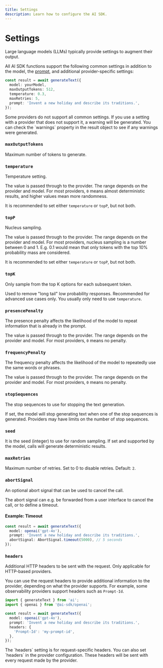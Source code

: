 ```yaml
---
title: Settings
description: Learn how to configure the AI SDK.
---
```


# Settings

Large language models (LLMs) typically provide settings to augment their output.

All AI SDK functions support the following common settings in addition to the model, the [prompt](./prompts), and additional provider-specific settings:

```ts highlight="3-5"
const result = await generateText({
  model: yourModel,
  maxOutputTokens: 512,
  temperature: 0.3,
  maxRetries: 5,
  prompt: 'Invent a new holiday and describe its traditions.',
});
```

<Note>
  Some providers do not support all common settings. If you use a setting with a
  provider that does not support it, a warning will be generated. You can check
  the `warnings` property in the result object to see if any warnings were
  generated.
</Note>

### `maxOutputTokens`

Maximum number of tokens to generate.

### `temperature`

Temperature setting.

The value is passed through to the provider. The range depends on the provider and model.
For most providers, `0` means almost deterministic results, and higher values mean more randomness.

It is recommended to set either `temperature` or `topP`, but not both.

### `topP`

Nucleus sampling.

The value is passed through to the provider. The range depends on the provider and model.
For most providers, nucleus sampling is a number between 0 and 1.
E.g. 0.1 would mean that only tokens with the top 10% probability mass are considered.

It is recommended to set either `temperature` or `topP`, but not both.

### `topK`

Only sample from the top K options for each subsequent token.

Used to remove "long tail" low probability responses.
Recommended for advanced use cases only. You usually only need to use `temperature`.

### `presencePenalty`

The presence penalty affects the likelihood of the model to repeat information that is already in the prompt.

The value is passed through to the provider. The range depends on the provider and model.
For most providers, `0` means no penalty.

### `frequencyPenalty`

The frequency penalty affects the likelihood of the model to repeatedly use the same words or phrases.

The value is passed through to the provider. The range depends on the provider and model.
For most providers, `0` means no penalty.

### `stopSequences`

The stop sequences to use for stopping the text generation.

If set, the model will stop generating text when one of the stop sequences is generated.
Providers may have limits on the number of stop sequences.

### `seed`

It is the seed (integer) to use for random sampling.
If set and supported by the model, calls will generate deterministic results.

### `maxRetries`

Maximum number of retries. Set to 0 to disable retries. Default: `2`.

### `abortSignal`

An optional abort signal that can be used to cancel the call.

The abort signal can e.g. be forwarded from a user interface to cancel the call,
or to define a timeout.

#### Example: Timeout

```ts
const result = await generateText({
  model: openai('gpt-4o'),
  prompt: 'Invent a new holiday and describe its traditions.',
  abortSignal: AbortSignal.timeout(5000), // 5 seconds
});
```

### `headers`

Additional HTTP headers to be sent with the request. Only applicable for HTTP-based providers.

You can use the request headers to provide additional information to the provider,
depending on what the provider supports. For example, some observability providers support
headers such as `Prompt-Id`.

```ts
import { generateText } from 'ai';
import { openai } from '@ai-sdk/openai';

const result = await generateText({
  model: openai('gpt-4o'),
  prompt: 'Invent a new holiday and describe its traditions.',
  headers: {
    'Prompt-Id': 'my-prompt-id',
  },
});
```

<Note>
  The `headers` setting is for request-specific headers. You can also set
  `headers` in the provider configuration. These headers will be sent with every
  request made by the provider.
</Note>

